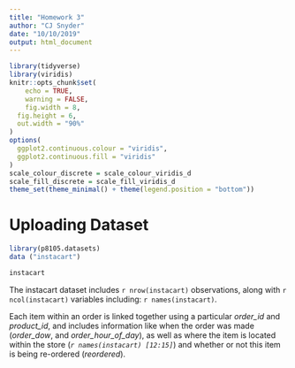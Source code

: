 ```yaml
---
title: "Homework 3"
author: "CJ Snyder"
date: "10/10/2019"
output: html_document
---
```


```r
library(tidyverse)
library(viridis)
knitr::opts_chunk$set(
	echo = TRUE,
	warning = FALSE,
	fig.width = 8, 
  fig.height = 6,
  out.width = "90%"
)
options(
  ggplot2.continuous.colour = "viridis",
  ggplot2.continuous.fill = "viridis"
)
scale_colour_discrete = scale_colour_viridis_d
scale_fill_discrete = scale_fill_viridis_d
theme_set(theme_minimal() + theme(legend.position = "bottom"))
```

# Uploading Dataset
```r
library(p8105.datasets)
data ("instacart")

instacart
```

The instacart dataset includes `r nrow(instacart)` observations, along with `r ncol(instacart)` variables including: `r names(instacart)`. 

Each item within an order is linked together using a particular _order_id_ and _product_id_, and includes information like when the order was made (*order_dow*, and *order_hour_of_day*), as well as where the item is located within the store (*`r names(instacart) [12:15]`*) and whether or not this item is being re-ordered (*reordered*). 




